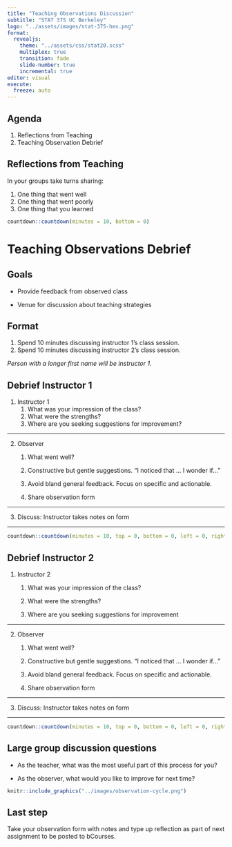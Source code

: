 ```yaml
---
title: "Teaching Observations Discussion"
subtitle: "STAT 375 UC Berkeley"
logo: "../assets/images/stat-375-hex.png"
format: 
  revealjs:
    theme: "../assets/css/stat20.scss"
    multiplex: true
    transition: fade
    slide-number: true
    incremental: true 
editor: visual
execute:
  freeze: auto
---
```


## Agenda

1.  Reflections from Teaching
2.  Teaching Observation Debrief

## Reflections from Teaching

In your groups take turns sharing:

1.  One thing that went well
2.  One thing that went poorly
3.  One thing that you learned

```r
countdown::countdown(minutes = 10, bottom = 0)
```

# Teaching Observations Debrief

## **Goals**

-   Provide feedback from observed class

-   Venue for discussion about teaching strategies

## Format

::: nonincremental
1.  Spend 10 minutes discussing instructor 1's class session.
2.  Spend 10 minutes discussing instructor 2's class session.
:::

*Person with a longer first name will be instructor 1.*

## **Debrief Instructor 1**

1.  Instructor 1
    1.  What was your impression of the class?
    2.  What were the strengths?
    3.  Where are you seeking suggestions for improvement?

------------------------------------------------------------------------

2.  Observer
    1.  What went well?

    2.  Constructive but gentle suggestions. "I noticed that ... I wonder if..."

    3.  Avoid bland general feedback. Focus on specific and actionable.

    4.  Share observation form

------------------------------------------------------------------------

3.  Discuss: Instructor takes notes on form

------------------------------------------------------------------------

```r
countdown::countdown(minutes = 10, top = 0, bottom = 0, left = 0, right = 0, font_size = "5em")
```

## Debrief Instructor 2

::: nonincremental
1.  Instructor 2
    1.  What was your impression of the class?

    2.  What were the strengths?

    3.  Where are you seeking suggestions for improvement
:::

------------------------------------------------------------------------

::: nonincremental
2.  Observer
    1.  What went well?

    2.  Constructive but gentle suggestions. "I noticed that ... I wonder if..."

    3.  Avoid bland general feedback. Focus on specific and actionable.

    4.  Share observation form
:::

------------------------------------------------------------------------

3.  Discuss: Instructor takes notes on form

------------------------------------------------------------------------

```r
countdown::countdown(minutes = 10, top = 0, bottom = 0, left = 0, right = 0, font_size = "5em")
```

## Large group discussion questions

::: poll
::: nonincremental
-   As the teacher, what was the most useful part of this process for you?

-   As the observer, what would you like to improve for next time?
:::
:::

```r
knitr::include_graphics("../images/observation-cycle.png")
```

## Last step

Take your observation form with notes and type up reflection as part of next assignment to be posted to bCourses.
